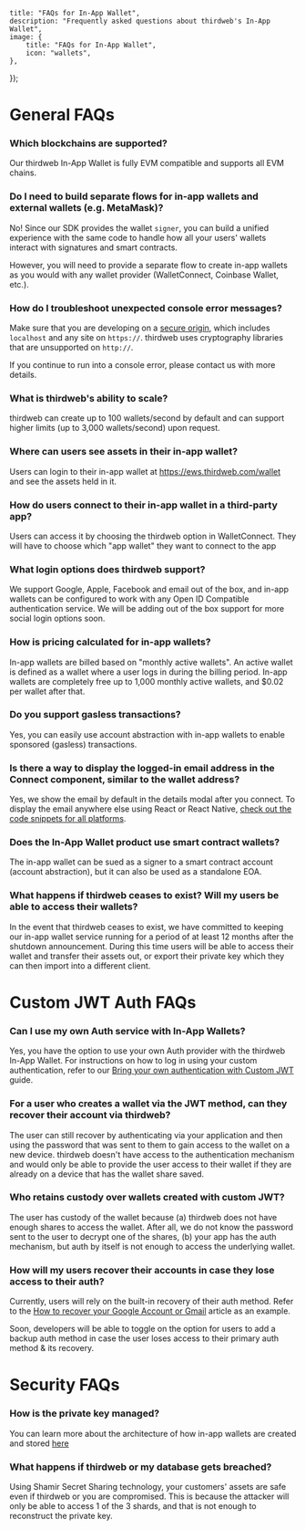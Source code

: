 
	title: "FAQs for In-App Wallet",
	description: "Frequently asked questions about thirdweb's In-App Wallet",
	image: {
		title: "FAQs for In-App Wallet",
		icon: "wallets",
	},
});

# General FAQs

### Which blockchains are supported?

Our thirdweb In-App Wallet is fully EVM compatible and supports all EVM chains.

### Do I need to build separate flows for in-app wallets and external wallets (e.g. MetaMask)?

No! Since our SDK provides the wallet `signer`, you can build a unified experience with the same code to handle how all your users' wallets interact with signatures and smart contracts.

However, you will need to provide a separate flow to create in-app wallets as you would with any wallet provider (WalletConnect, Coinbase Wallet, etc.).

### How do I troubleshoot unexpected console error messages?

Make sure that you are developing on a [secure origin](https://www.chromium.org/Home/chromium-security/prefer-secure-origins-for-powerful-new-features/), which includes `localhost` and any site on `https://`. thirdweb uses cryptography libraries that are unsupported on `http://`.

If you continue to run into a console error, please contact us with more details.

### What is thirdweb's ability to scale?

thirdweb can create up to 100 wallets/second by default and can support higher limits (up to 3,000 wallets/second) upon request.

### Where can users see assets in their in-app wallet?

Users can login to their in-app wallet at https://ews.thirdweb.com/wallet and see the assets held in it.

### How do users connect to their in-app wallet in a third-party app?

Users can access it by choosing the thirdweb option in WalletConnect. They will have to choose which "app wallet" they want to connect to the app

### What login options does thirdweb support?

We support Google, Apple, Facebook and email out of the box, and in-app wallets can be configured to work with any Open ID Compatible authentication service. We will be adding out of the box support for more social login options soon.

### How is pricing calculated for in-app wallets?

In-app wallets are billed based on "monthly active wallets". An active wallet is defined as a wallet where a user logs in during the billing period. In-app wallets are completely free up to 1,000 monthly active wallets, and $0.02 per wallet after that.

### Do you support gasless transactions?

Yes, you can easily use account abstraction with in-app wallets to enable sponsored (gasless) transactions.

### Is there a way to display the logged-in email address in the Connect component, similar to the wallet address?

Yes, we show the email by default in the details modal after you connect. To display the email anywhere else using React or React Native, [check out the code snippets for all platforms](/connect/in-app-wallet/how-to/interact-with-wallets#get-the-user-email).

### Does the In-App Wallet product use smart contract wallets?

The in-app wallet can be sued as a signer to a smart contract account (account abstraction), but it can also be used as a standalone EOA.

### What happens if thirdweb ceases to exist? Will my users be able to access their wallets?

In the event that thirdweb ceases to exist, we have committed to keeping our in-app wallet service running for a period of at least 12 months after the shutdown announcement. During this time users will be able to access their wallet and transfer their assets out, or export their private key which they can then import into a different client.

# Custom JWT Auth FAQs

### Can I use my own Auth service with In-App Wallets?

Yes, you have the option to use your own Auth provider with the thirdweb In-App Wallet. For instructions on how to log in using your custom authentication, refer to our [Bring your own authentication with Custom JWT](https://docs.withpaper.com/reference/authenticate-a-user#bring-your-own-authentication-with-custom-jwt-advanced) guide.

### For a user who creates a wallet via the JWT method, can they recover their account via thirdweb?

The user can still recover by authenticating via your application and then using the password that was sent to them to gain access to the wallet on a new device. thirdweb doesn't have access to the authentication mechanism and would only be able to provide the user access to their wallet if they are already on a device that has the wallet share saved.

### Who retains custody over wallets created with custom JWT?

The user has custody of the wallet because (a) thirdweb does not have enough shares to access the wallet. After all, we do not know the password sent to the user to decrypt one of the shares, (b) your app has the auth mechanism, but auth by itself is not enough to access the underlying wallet.

### How will my users recover their accounts in case they lose access to their auth?

Currently, users will rely on the built-in recovery of their auth method. Refer to the [How to recover your Google Account or Gmail](https://support.google.com/accounts/answer/7682439?hl=en) article as an example.

Soon, developers will be able to toggle on the option for users to add a backup auth method in case the user loses access to their primary auth method & its recovery.

# Security FAQs

### How is the private key managed?

You can learn more about the architecture of how in-app wallets are created and stored [here](/connect/in-app-wallet/how-it-works)

### What happens if thirdweb or my database gets breached?

Using Shamir Secret Sharing technology, your customers' assets are safe even if thirdweb or you are compromised. This is because the attacker will only be able to access 1 of the 3 shards, and that is not enough to reconstruct the private key.
